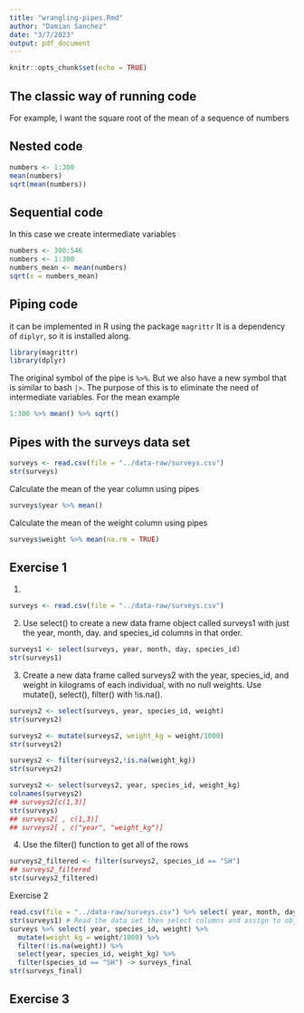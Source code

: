 ```yaml
---
title: "wrangling-pipes.Rmd"
author: "Damian Sanchez"
date: "3/7/2023"
output: pdf_document
---
```


```r
knitr::opts_chunk$set(echo = TRUE)
```

## The classic way of running code

For example, I want the square root of the mean of a sequence of numbers 

## Nested code
```r
numbers <- 1:300
mean(numbers)
sqrt(mean(numbers))
```

## Sequential code
In this case we create intermediate variables
```r
numbers <- 300:546
numbers <- 1:300
numbers_mean <- mean(numbers)
sqrt(x = numbers_mean)
```

## Piping code 
it can be implemented in R using the package `magrittr` It is a dependency of `diplyr`, so it is installed along.
```r
library(magrittr)
library(dplyr)
```

The original symbol of the pipe is `%>%`. 
But we also have a new symbol that is similar to bash `|>`.
The purpose of this is to eliminate the need of intermediate variables.
For the mean example

```r
1:300 %>% mean() %>% sqrt()
```

## Pipes with the surveys data set

```r
surveys <- read.csv(file = "../data-raw/surveys.csv")
str(surveys)
```


Calculate the mean of the year column using pipes 
```r
surveys$year %>% mean()
```

Calculate the mean of the weight column using pipes 
```r
surveys$weight %>% mean(na.rm = TRUE)
```

## Exercise 1
1)
```r
surveys <- read.csv(file = "../data-raw/surveys.csv")
```

2) Use select() to create a new data frame object called surveys1 with just the year, month, day. and species_id columns in that order.
```r
surveys1 <- select(surveys, year, month, day, species_id)
str(surveys1)
```

3) Create a new data frame called surveys2 with the year, species_id, and weight in kilograms of each individual, with no null weights. Use mutate(), select(), filter() with !is.na().
```r
surveys2 <- select(surveys, year, species_id, weight)
str(surveys2)
```

```r
surveys2 <- mutate(surveys2, weight_kg = weight/1000)
str(surveys2)
```

```r
surveys2 <- filter(surveys2,!is.na(weight_kg))
str(surveys2)
```

```r
surveys2 <- select(surveys2, year, species_id, weight_kg)
colnames(surveys2)
## surveys2[c(1,3)]
str(surveys)
## surveys2[ , c(1,3)]
## surveys2[ , c("year", "weight_kg")]
```



4. Use the filter() function to get all of the rows 
```r
surveys2_filtered <- filter(surveys2, species_id == "SH")
## surveys2_filtered
str(surveys2_filtered)
```

Exercise 2

```r
read.csv(file = "../data-raw/surveys.csv") %>% select( year, month, day, species_id) -> surveys1
str(surveys1) # Read the data set then select columns and assign to object
surveys %>% select( year, species_id, weight) %>% 
  mutate(weight_kg = weight/1000) %>% 
  filter(!is.na(weight)) %>%
  select(year, species_id, weight_kg) %>%
  filter(species_id == "SH") -> surveys_final
str(surveys_final)
```

## Exercise 3

```r

```


